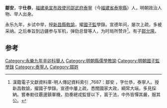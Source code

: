 '''鄒安'''，字'''仕恭'''，[[福建承宣布政使司|福建承宣布政使司]][[邵武府|邵武府]][[泰宁县|泰寧]]（今[[福建省|福建省]][[泰寧縣|泰寧縣]]）人，明朝政治人物、举人出身。

永乐九年，乡试中举，授[[新昌縣|新昌縣]][[敎諭|敎諭]]，擢[[國子監|國子監]]學錄。宣德年间，屡次上疏，多被采纳。之后奉旨到边疆参与军机，弹劾总督等人，为时局所赞许<ref>漢籍電子文獻資料庫-明人傳記資料索引 ,7687：鄒安 ，字仕恭，泰寧人。授新昌敎諭，擢國子學錄。宣德中屢上疏，悉關國家大政，綱常大端，多見採納。嘗奉勅往覈邊鎮軍機，劾奏總戎監督以下，寘于法，中外皆憚其嚴，服其公。</ref>。有子[[鄒允隆|鄒允隆]]。
	
==参考==
{{reflist}}
{{明朝人物小作品}}
{{永樂十年壬辰科會試副榜}}
[[Category:永樂九年辛卯科舉人|Category:永樂九年辛卯科舉人]]
[[Category:明朝縣儒學教諭|Category:明朝縣儒學教諭]]
[[Category:明朝國子監學錄|Category:明朝國子監學錄]]
[[Category:泰寧人|Category:泰寧人]]
[[Category:鄒姓|Category:鄒姓]]